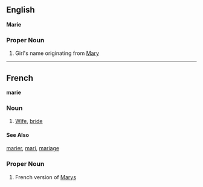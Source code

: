 ==English==
'''Marie'''
===Proper Noun===
# Girl's name originating from [[Mary]]

----

==French==
'''marie'''

===Noun===
# [[Wife]], [[bride]]
====See Also====
[[marier]], [[mari]], [[mariage]]

===Proper Noun===
# French version of [[Mary]]s